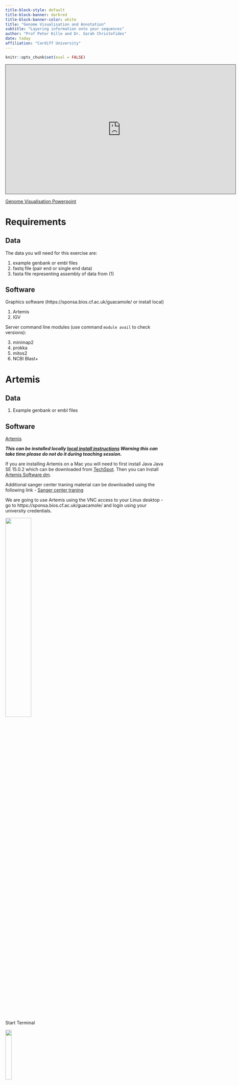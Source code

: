 ```yaml
---
title-block-style: default
title-block-banner: darkred
title-block-banner-color: white
title: "Genome Visualisation and Annotation"
subtitle: "Layering information onto your sequences"
author: "Prof Peter Kille and Dr. Sarah Christofides"
date: today
affiliation: "Cardiff University"
---
```


```r
knitr::opts_chunk$set(eval = FALSE)
```

<iframe data-external="1" src="https://cardiff.cloud.panopto.eu/Panopto/Pages/Embed.aspx?id=35fe879e-58e9-4141-a49a-af630098dee1&amp;autoplay=false&amp;offerviewer=true&amp;showtitle=true&amp;showbrand=true&amp;captions=false&amp;interactivity=all" height="405" width="720" style="border: 1px solid #464646;" allowfullscreen allow="autoplay">

</iframe>

[Genome Visualisation Powerpoint](https://tinyurl.com/5d4kdk49)

# Requirements

## Data

The data you will need for this exercise are:

1)  example genbank or embl files
2)  fastq file (pair end or single end data)
3)  fasta file representing assembly of data from (1)

## Software

Graphics software (https://sponsa.bios.cf.ac.uk/guacamole/ or install local)

1)  Artemis
2)  IGV

Server command line modules (use command `module avail` to check versions):

3)  minimap2
4)  prokka
5)  mitos2
6)  NCBI Blast+

# Artemis

## Data

1)  Example genbank or embl files

## Software

[Artemis](https://www.sanger.ac.uk/tool/artemis/)

***This can be installed locally [local install instructions](http://sanger-pathogens.github.io/Artemis/) Warning this can take time please do not do it during teaching session.***

If you are installing Artemis on a Mac you will need to first install Java Java SE 15.0.2 which can be downloaded from [TechSpot](https://www.techspot.com/downloads/5552-java-15-jdk.html). Then you can Install [Artemis Software dm](http://sanger-pathogens.github.io/Artemis/Artemis/).

Additional sanger center traning material can be downloaded using the following link - [Sanger center traning](https://tinyurl.com/4dzbj9nk)

We are going to use Artemis using the VNC access to your Linux desktop - go to https://sponsa.bios.cf.ac.uk/guacamole/ and login using your university credentials.

![](images/guacamole_new_open.png){width="40%" fig-align="center"}

Start Terminal

![](images/Open_Xfce_terminal.png){width="20%" fig-align="center"}

Now Load Artemis Module and initiate Artemis with command `art`

```bash
module load artemis/18.2.0
art
```

Artemis Opening Screen

![](images/Artemis_Open_window.png){width="40%" fig-align="center"}

## Workshop

Open Genbank File

```bash
>File >Open
```

Navigate to your Session3 folder and select the genbank file (`NC_003428.gb`).

![](images/Select_Genbank_file.png){width="40%" fig-align="center"}

Cancel any warnings you should see the following window;

![](images/Artemis_genbank_file_wrong_codon_table.png){width="40%" fig-align="center"}

The blue highlighted area should highlight open reading frames (ORFs) and the vertical lines stop codons - notice that there are vertical line in the middle of ORFs this indicates that we are using the wrong codon table. Arrange your graphics windows so you can see the Opening window which will be hidden behind the gene display window - you should see something like this.

![](images/Art_open_window_gene_window.png){width="40%" fig-align="center"}

Now change the codon table by selecting

```bash
> Options > Genetic Code Tables
selecet
Vertebrate Mitochondrial
```

Your gene visualisation should now look like this

![](images/Artemis_genbank_file_correct_codon_table.png){width="40%" fig-align="center"}

## Excercises

As we look at creating are own annotation you will be able to visual the various outputs using Artemis.

I have included a range of extension exercises / guides generated by Sanger center (the people to wrote Artemis) these are included in you Session Folder under `Artemis_Sanger_Center`

# IGV

## Data

1)  Example genbank or embl files

## Software

\[Integrative Genomics Viewer\](https://software.broadinstitute.org/software/igv/) can be [IGV local](https://software.broadinstitute.org/software/igv/download) - Warning this can take time please do not do it during teaching session\].

We are going to use Artemis using the VNC access to your Linux desktop - go to https://sponsa.bios.cf.ac.uk/guacamole/ and login using your university credentials.

Guacamole Opening Screen

![](images/guacamole_new_open.png){width="40%" fig-align="center"}

Start Terminal

![](images/Open_Xfce_terminal.png){width="40%" fig-align="center"}

Now Load IGV Module and initiate Artemis with command `igv.sh`

```bash
module load module load igv/2.12.3
igv.sh
```

IVG Opening Screen

![](images/IGV_opeing_Screen.png){width="40%" fig-align="center"}

## Workshop

Now open the GenBank file using Genomes

```bash
> Genomes > Load Genome from File
```

Select GenBank file using file browser - you should see the following image

![](images/IGV_GenBank_File.png){width="40%" fig-align="center"}

## Excercise

As you generate annotations - look to see how you can overlay them into IVG and also try and visualise the whole bacterial genome and its prokka annotation.

# minimap2

## Data

1)  fastq file (pair end or single end data)
2)  fasta file representing assembly of data from (1)

## Software

(Minimap - mapping software)\[https://github.com/lh3/minimap2\]

```bash
module load minimap2/2.14
```

Samtools - bam/sam tools utilities (for alignment files)

```bash
module load samtools/1.15.1
```

## Workshop

Align sequences to your assemblies and convert to Bam file

```bash
minimap2 -ax sr [your contigs.fasta] [forward_read.fastq] [reverse_read.fastq] > aln.sam
samtools view -b -S aln.sam > aln.bam
samtools sort aln.bam > aln_sorted.bam
samtools index aln_sorted.bam
```

::: callout-important
## Excersise Minimap

Overlay the bam file you have generated into your assembly contig using Artemis and IGV
:::

# Prokka - bacetrial genome annotation

## Data

1)  Sequence reads and assembled genomes (contigs.fasta)

## Software

[PROKKA git hub site](https://github.com/tseemann/prokka)

```bash
module load prokka_mambaforge/1.14.6
```

***check installed version with `module avail`***

## Workshop

### Prokka

Summary: Prokka is a piece of software that is designed to identify genes from sequence data. It works on prokaryotes. Once it identifies genes, it creates a file including the sequence for the sample, along with a set of annotations to that sequence, which identify the locations of genes.

Basic commands / usage: To run prokka on an assembly (with an example filename of 'contigs.fa' use the command:

```bash
module load prokka_mambaforge/1.14.6
prokka contigs.fa
```

If you want to view the names of output files, you need to provide a name for the files and a directory where they should be saved:

Choose the names of the output files with --outdir and --prefix

```bash
module load prokka_mambaforge/1.14.6
prokka --outdir mydir --prefix mygenome contigs.fa
```

NOTE: Prokka defaults to analyzing Bacteria. Think about what your sample is and what translation table you should use (This is also important for Artemis!).

::: {.callout-note collapse="true"}
## Prokka for mitochondrial annotation: **Not recommended** 

If you're working on mitochondria include --kingdom mito and the relevant --gcodeSome examples:

```         
1.  The Standard Code
2.  The Vertebrate Mitochondrial Code
3.  The Yeast Mitochondrial Code
4.  The Invertebrate Mitochondrial Code
5.  The Echinoderm and Flatworm Mitochondrial Code
```

A full command for mitochondrial annotation would look like this:

```bash
module load prokka_mambaforge/1.14.6

prokka --outdir prokka --kingdom Mitochondria --gcode 2 assembly/contigs.fasta
```
:::

## Prokka Loop

<iframe data-external="1" src="https://cardiff.cloud.panopto.eu/Panopto/Pages/Embed.aspx?id=4fb71dc3-818c-4317-ab92-af6a0141efbd&amp;autoplay=false&amp;offerviewer=true&amp;showtitle=true&amp;showbrand=true&amp;captions=false&amp;interactivity=all" height="405" width="720" style="border: 1px solid #464646;" allowfullscreen allow="autoplay">

</iframe>

### BARRNAP - BASIC RAPID RIBOSOMAL RNA PREDICTOR

\[BARNAP Github\](https://github.com/tseemann/barrnap)

Summary: Barrnap predicts the location of ribosomal RNA genes in genomes. It supports bacteria (5S,23S,16S), archaea (5S,5.8S,23S,16S), metazoan mitochondria (12S,16S) and eukaryotes (5S,5.8S,28S,18S).

It takes FASTA DNA sequence as input, and write GFF3 as output. It uses the new NHMMER tool that comes with HMMER 3.1 for HMM searching in RNA:DNA style. NHMMER binaries for 64-bit Linux and Mac OS X are included and will be auto-detected. Multithreading is supported and one can expect roughly linear speed-ups with more CPUs.

Basic command Usage:

```         
module load barrnap/0.8
barrnap [options] Your_contigs.fasta > outfile.gff
Options:
--help            This help
--version         Print version and exit
--citation        Print citation for referencing barrnap
--kingdom [X]     Kingdom: arc mito euk bac (default 'bac')
--quiet           No screen output (default OFF)
--threads [N]     Number of threads/cores/CPUs to use (default '8')
--lencutoff [n.n] Proportional length threshold to label as partial (default '0.8')
--reject [n.n]    Proportional length threshold to reject prediction (default '0.5')
--evalue [n.n]    Similarity e-value cut-off (default '1e-06')
--incseq          Include FASTA input sequences in GFF3 output (default OFF)
```

::: callout-important
## Barnap exercises

### Exercise 1:Running PROKKA and checking Annotations

Take your assembled mitochondrial genome, assemble it and run Prokka to annotate the genome. When you have done your visualization introduction you can open this in Artemis.

What do you see as you move along the genome? Are there regions where genes should be that Prokka has not annotated? How would you work out if a gene should be there?

### Exercise 2: Find Ribosomal Sequences

Use barrnap to generate a GFF file predicting the position of any ribosomal sequences -- remember to customize the 'Kingdom' parameter to reflect the source of the sequence you are using.
:::

# Mitos2 - Only use for Mitochondrial annotation

## Data

1)  Use the assembled contig from your last session (contigs.fasta)

## Software

\[mitos2 source\](https://gitlab.com/Bernt/MITOS), \[mitos browser version\](http://mitos2.bioinf.uni-leipzig.de/)

```         
module load mitos/2.0.4
```

bioperl-live/release-1-7-2

```         
module load bioperl-live/release-1-7-2
```

selectSeqsAboveMinLength

```bash
    ~/classdata/REFS/script/selectSeqsAboveMinLength.pl
```

bedtools

```         
module load bedtools2/2.30.0
```

## Workshop

### Ensure you have a single contig

::: {.callout-note collapse="true"}
## Option 1: extract out your longest contig

This code will extract your longest contig - if single contig no need to perform this step.,

**The risk associated with this option is that the gene you are intersted is not in the longest contig**

```bash

module load bioperl-live/release-1-7-2

perl ~/classdata/REFS/script/selectSeqsAboveMinLength.pl <your_assembly.fasta> <largest_contig.fasta> 8000

```
:::

::: {.callout-note collapse="true"}
## Option 2: Artificially merge your contigs

This code will remove the contig names (as long as they are named 2-9) for all accept the first contig and then remove any line breaks to ensure correct base nukbering for the annotation. 

```bash
module load seqtk/1.3

#This sed removes any contigs where the name start '>[any digit between 2-9]'
sed -i '/^>[2-9].*$/d' mito_assemblies/${base}.fasta

#This seqtk utility removes any line breaks from the sequences ensuring correct base numbering for the annotation
seqtk seq -l [assembly].fasta > [assembly_NLB.fasta]

```

:::

### Annotate with MITOS2

MITOS is a web server for the automatic annotation of metazoan mitochondrial genomes. MITOS allows a reliable and consistent annotation of proteins and non-coding RNAs. The analysis steps are as follows:

• Candidate protein coding genes are found by detecting congruences in the results of blastx searches against the amino acid sequences of the annotated proteins of metazoan mitochondrial genomes found in the NCBI RefSeq 81. A postprocessing step detects start and stop codons, duplicates, and hits belonging to the same transcript, e.g. frame shift or splicing.

• tRNAs are annotated using MITFI, i.e. novel structure-based covariance models as described in Jühling, et al. Nucleic Acids Research, 2012, 40(7):2833-2845. This approach was shown to have an unmatched sensitivity (outperforming ARWEN and tRNAscan-SE, respectively) and a precision higher than ARWEN and equivalent to tRNAscan-SE.

• rRNA annotation is performed using structure-based covariance \# models that have been developed similarly to the tRNA models. Structural considerations improve 5' and 3' end predictions of the rRNAs.

• In a final step, conflicts are resolved and the outcome is prepared for visualization.

NB ensure you create you output folder before you run mitos

```bash
mkdir mitos_annot
runmitos.py  -i contigs.fasta -c 2 -o mitos_annot -R ~/classdata/REFS/mitos/ -r refseq81m --rrna 0 --trna 0 --intron 0 --debug --noplot
```

loop would be something like this (remember to edit loop for your files)

```bash
#!/bin/bash

workdir=~/mydata/Session3/

module load mitos/2.0.4

for i in {1..3}; do

mkdir grp${i}_mitos_annot

runmitos.py -i "${workdir}/group${i}_unknown_cetacean_assembly.fasta" \
            -c 2 \
            -o grp${i}_mitos_annot \
            -R ~/classdata/REFS/mitos/ \
            -r refseq81m \
            --rrna 0 \
            --trna 0 \
            --intron 0 \
            --debug \
            --noplot

done

module unload mitos/2.0.4
```

## Worked Mitoss Loop example

<iframe data-external="1" src="https://cardiff.cloud.panopto.eu/Panopto/Pages/Embed.aspx?id=257ce45d-7a81-4c25-91b8-af6a01422c39&amp;autoplay=false&amp;offerviewer=true&amp;showtitle=true&amp;showbrand=true&amp;captions=false&amp;interactivity=all" height="405" width="720" style="border: 1px solid #464646;" allowfullscreen allow="autoplay">

</iframe>

### Extract Fasta sequence for genes in Bed file

You can extract the fasta sequence for the genes in the bed file using bedtools getfasta:

```bash
module load bedtools2/2.30.0
bedtools getfasta –fi contigs.fasta -bed result.bed -name >result.fasta
```

Or using a loop

```bash
for i in {1..3}; 
do 
bedtools getfasta -fi spades_output_${i}/before_rr.fasta -bed mitos_${i}/result.bed -name >mitos_${i}_result.fasta
done
```

::: callout-important
## mitos2 Excersises

We will now annotate your genome using mitos:

1.  Use seqtk seq to select only the largest contig into a new file

2.  Use mitos to annotate the contig, and visualize it with Artemis

3.  Create a loop to generate the output for all canidiea assembiles

4.  \[Extension\] Use the BEDtools to extract the sequence of the annotated genes

5.  \[Extension\] Use seqtk to extract just the COX1 gene
:::

# NCBI Blast+

## Data

1)  Use the assembled contig from your last session (contigs.fasta)
2)  Blast Databases, Location:

```bash
    ~/classdata/REFS/blastdb/

swissprot -- uniprot protein database (Uniprot -- annotated protein database) 
mito_pro -- metazoan mitochondrial database 
16S_ribosomal_RNA 
16S ribosomal database
```

## Software

[NCBI Blast+ suite available](https://blast.ncbi.nlm.nih.gov/Blast.cgi) Don't forget to load the blast and any other modules you need!

```bash
module load blast-plus/2.12.0
```

## Anatomy of the BLAST command

A basic blast command states your reference database that has been constructed, your query, and an output file: `blastx –db /home/db/fish –query contigs.fasta –out contigs_blx.txt` This uses blastx to match DNA query against protein database. Targets the protein database stored at /home/db/ that's named 'fish'. Blast using contig.fasta file and puts the output in contig_blx.txt

## BLAST Programs

| Program   |          Input-Output |                                                                                                                                                                                                                                                                                                                                                                                                                                                                                                                                                                                                                  Description |
|-------------------|------------------:|---------------------------------:|
| blastn    | nucleotide-nucleotide |                                                                                                                                                                                                                                                                                                                                                                                                                                                                                                           This program, given a DNA query, returns the most similar DNA sequences from the DNA database that the user specifies. |
| blastp    |       protein-protein |                                                                                                                                                                                                                                                                                                                                                                                                                                                                                               This program, given a protein query, returns the most similar protein sequences from the protein database that the user specifies. |
| blastx    |            nucleotide |                                                                                                                                                                                                                                                                                                                                                                                                                                               6-frame translation-protein This program compares the six-frame conceptual translation products of a nucleotide query sequence (both strands) against a protein sequence database. |
| tblastx   |            nucleotide |                                                                                                                                                                                                                                                                      6-frame translation-nucleotide 6-frame translation This program is the slowest of the BLAST family. It translates the query nucleotide sequence in all six possible frames and compares it against the six-frame translations of a nucleotide sequence database. The purpose of tblastx is to find very distant relationships between nucleotide sequences. |
| tblastn   |    protein-nucleotide |                                                                                                                                                                                                                                                                                                                                                                                                                                                                                                  6-frame translation This program compares a protein query against the all six reading frames of a nucleotide sequence database. |
| psi-blast |     position-specific | This program is used to find distant relatives of a protein. First, a list of all closely related proteins is created. These proteins are combined into a general "profile" sequence, which summarises significant features present in these sequences. A query against the protein database is then run using this profile, and a larger group of proteins is found. This larger group is used to construct another profile, and the process is repeated. By including related proteins in the search, PSI-BLAST is much more sensitive in picking up distant evolutionary relationships than a standard protein-protein BLAST. |
| megablast |    large queries seqs |                                                                                                                                                                                                                                                                                 When comparing large numbers of input sequences via the command-line BLAST, "megablast" is much faster than running BLAST multiple times. It concatenates many input sequences together to form a large sequence before searching the BLAST database, then post-analyze the search results to glean individual alignments and statistical values |

## BLAST Databases

Currently installed are:

• swissprot -- uniprot protein database (Uniprot -- annotated protein database) • mito_pro -- metazoan mitochondrial database • 16S_ribosomal_RNA -- 16S ribosomal database • hum_mt_pep -- human mitochondrial

You already have the databases you require today but for reference it is at location

```bash
 ~/classdata/REFS/blastdb/
```

To create blast databases use the makeblastdb. To create a new database:

```bash
    makeblastdb -in nucleotide_seq.fa –dbtype nucl –title my_db -out my_seq
```

## Command line options

```bash
-in         [input_file] 
-dbtype     [molecule_type], nucl – nucleotide or prot - protein
-title  [database_title]
-out        [database_name]
```

OTHER OPTIONS

```         
  blastn [-h] [-help] [-import_search_strategy filename]
    [-export_search_strategy filename] [-task task_name] [-db database_name]
    [-dbsize num_letters] [-gilist filename] [-seqidlist filename]
    [-negative_gilist filename] [-negative_seqidlist filename]
    [-taxids taxids] [-negative_taxids taxids] [-taxidlist filename]
    [-negative_taxidlist filename] [-entrez_query entrez_query]
    [-db_soft_mask filtering_algorithm] [-db_hard_mask filtering_algorithm]
    [-subject subject_input_file] [-subject_loc range] [-query input_file]
    [-out output_file] [-evalue evalue] [-word_size int_value]
    [-gapopen open_penalty] [-gapextend extend_penalty]
    [-perc_identity float_value] [-qcov_hsp_perc float_value]
    [-max_hsps int_value] [-xdrop_ungap float_value] [-xdrop_gap float_value]
    [-xdrop_gap_final float_value] [-searchsp int_value] [-penalty penalty]
    [-reward reward] [-no_greedy] [-min_raw_gapped_score int_value]
    [-template_type type] [-template_length int_value] [-dust DUST_options]
    [-filtering_db filtering_database]
    [-window_masker_taxid window_masker_taxid]
    [-window_masker_db window_masker_db] [-soft_masking soft_masking]
    [-ungapped] [-culling_limit int_value] [-best_hit_overhang float_value]
    [-best_hit_score_edge float_value] [-subject_besthit]
    [-window_size int_value] [-off_diagonal_range int_value]
    [-use_index boolean] [-index_name string] [-lcase_masking]
    [-query_loc range] [-strand strand] [-parse_deflines] [-outfmt format]
    [-show_gis] [-num_descriptions int_value] [-num_alignments int_value]
    [-line_length line_length] [-html] [-sorthits sort_hits]
    [-sorthsps sort_hsps] [-max_target_seqs num_sequences]
    [-num_threads int_value] [-remote] [-version]
```

::: callout-important
## Exercises: Annotate your mitochondria

Take your assembled mitochondrial genome and identify mitochondrial orthologues using blast.

1.  Perform blastx analysis of your sequence against the mitochondrial protein database. Interrogate the using 'less'.

2.  Re-run the blastx analysis with the output format parameter set to a cutomised `-outfmt 6`, which will output the data into a tablular format compatible with Artemis.

```bash
    blastx -query [contigs.fasta] -db ~/classdata/REFS/blastdb/hum_mt_pep -out [output.txt] -outfmt "6 qseqid sseqid pident length mismatch gapopen sstart send qstart qend evalue bitscore"
```

You can now open the fasta sequence you have used in the blast with Artemis and then overlay with the clast output file.

3.  Repeat the blastx analysis of your sequence against the mitochondrial protein database \[mito_pro\] only returning blast matches with an E value lower that 1E-10 and using all 4 threads.

4.  Repeat the blastx analysis of your sequence against the mitochondrial protein database, only returning blast matches with an E value lower that 1E-10, using all 4 threads, limiting the outputs so that you keep to 100 and putting the outputs into the tabular format compatible with Artemis.

5.  \[Extension\] Produce a loop to annotate all assembled contigs using blast

6.  \[Extension\] You can try repeating this exercise with swisprot and note the differences
:::
